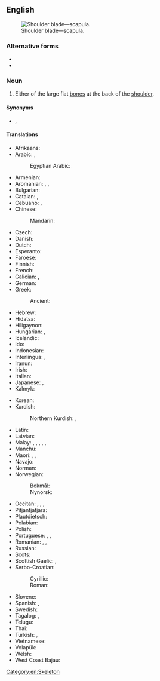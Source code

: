 {{also|shoulderblade|shoulder-blade}}
==English==
{{wikipedia}}
[[Image:Pectoral girdles-en.svg|thumb|Shoulder blade—scapula.]]

===Alternative forms===
* {{l|en|shoulderblade}}
* {{l|en|shoulder-blade}}

===Noun===
{{en-noun}}

# Either of the large flat [[bone]]s at the back of the [[shoulder]].

====Synonyms====
* {{l|en|scapula}}, {{l|en|shoulder bone}}

====Translations====
{{trans-top|bone}}
* Afrikaans: {{t+|af|skouerblad}}
* Arabic: {{t|ar|لَوْح اَلْكَتِف|m}}, {{t|ar|عَظْم كَتِفِيّ|m}}
*: Egyptian Arabic: {{t|arz|لوح|m|tr=looḥ|sc=Arab}}
* Armenian: {{t+|hy|թիակ}}
* Aromanian: {{t|rup|spalã|f}}, {{t|rup|spatã|f}}, {{t|rup|plãtari|f}}
* Bulgarian: {{t|bg|лопатка|f}}
* Catalan: {{t|ca|omòplat|m}}, {{t|ca|escàpula|f}}
* Cebuano: {{t|ceb|payod}}, {{t|ceb|bulogsan}}
* Chinese:
*: Mandarin: {{t+|cmn|肩胛骨|tr=jiānjiǎgǔ|sc=Hani}}
* Czech: {{t+|cs|lopatka|f}}
* Danish: {{t+|da|skulderblad|n}}
* Dutch: {{t+|nl|schouderblad|n}}
* Esperanto: {{t|eo|skapolo}}
* Faroese: {{t|fo|herðablað|n}}
* Finnish: {{t+|fi|lapaluu}}
* French: {{t+|fr|omoplate|f}}
* Galician: {{t+|gl|espádoa|f}}, {{t+|gl|omoplata|f}}
* German: {{t+|de|Schulterblatt|n}}
* Greek: {{t+|el|ωμοπλάτη|f}}
*: Ancient: {{t|grc|ὠμοπλάτη|f}}
* Hebrew: {{t+|he|שֶׁכֶם|m|tr=shéchem}}
* Hidatsa: {{t|hid|áarábahxu}}
* Hiligaynon: {{t|hil|aba|alt=abá}}
* Hungarian: {{t+|hu|lapocka}}, {{t+|hu|lapockacsont}}
* Icelandic: {{t+|is|herðablað|n}}
* Ido: {{t+|io|skapulo}}
* Indonesian: {{t+|id|tulang belikat}}
* Interlingua: {{t|ia|omoplate}}, {{t|ia|scapula}}
* Iranun: {{t|ill|pakau}}
* Irish: {{t|ga|slinneán|m}}
* Italian: {{t+|it|scapola|f}}
* Japanese: {{t+|ja|肩胛骨|tr=けんこうこつ, kenkōkotsu}}, {{t+|ja|肩甲骨|tr=けんこうこつ, kenkōkotsu}}
* Kalmyk: {{t|xal|дал}}
{{trans-mid}}
* Korean: {{t+|ko|어깨뼈(肩胛骨)}}
* Kurdish:
*: Northern Kurdish: {{t|kmr|defe}}, {{t|kmr|hestiyê bêrokê}}
* Latin: {{t|la|scapula|f}}
* Latvian: {{t|lv|lāpstiņa|f}}
* Malay: {{t|ms|tulang belikat}}, {{t|ms|tulang kipas}}, {{t|ms|tulang daun}}, {{t|ms|tulang dayung}}, {{t|ms|tulang tamparan nyamuk}}, {{t|ms|skapula}}
* Manchu: {{t|mnc|ᡥᠠᠯᠪᠠ}}
* Maori: {{t|mi|pākoukou}}, {{t|mi|koko o te pokohiwi}}, {{t|mi|pākau}}
* Navajo: {{t|nv|agąąstsiin}}
* Norman: {{t|nrf|palette dé l'êpaule|f}}
* Norwegian: {{t|no|skapula|m}}
*: Bokmål: {{t|nb|skulderblad|n}}
*: Nynorsk: {{t|nn|skulderblad|n}}
* Occitan: {{t|oc|platèla|f}}, {{t+|oc|omoplata|f}}, {{t|oc|paleta|f}}, {{t|oc|escapula|f}}
* Pitjantjatjara: {{t|pjt|aḻipiṟi}}
* Plautdietsch: {{t|pdt|Schullablaut|n}}
* Polabian: {{t|pox|lüpotă|f}}
* Polish: {{t+|pl|łopatka|f}}
* Portuguese: {{t+|pt|omoplata|f}}, {{t+|pt|espádua|f}}, {{t+|pt|escápula|f}}
* Romanian: {{t+|ro|omoplat|n}}, {{t+|ro|scapulă|f}}, {{t+|ro|spată|f}}
* Russian: {{t+|ru|лопа́тка|f}}
* Scots: {{t|sco|spaul-bane}}
* Scottish Gaelic: {{t|gd|cnàimh-slinnein|m}}, {{t|gd|slinnean|m}}
* Serbo-Croatian:
*: Cyrillic: {{t|sh|ло̀патица|f|sc=Cyrl}}
*: Roman: {{t+|sh|lòpatica|f}}
* Slovene: {{t+|sl|lopatica|f}}
* Spanish: {{t+|es|omóplato|m}}, {{t+|es|escápula|f}}
* Swedish: {{t+|sv|skulderblad|n}}
* Tagalog: {{t|tl|payumpong}}, {{t|tl|paypay}}
* Telugu: {{t+|te|అంసఫలకము}}
* Thai: {{t|th|กระดูกสะบัก}}
* Turkish: {{t+|tr|kürek kemiği}}, {{t+|tr|kebze}}
* Vietnamese: {{t|vi|[[xương]] [[bả vai]]}}
* Volapük: {{t|vo|skapular}}
* Welsh: {{t|cy|palfais|f}}
* West Coast Bajau: {{t|bdr|busei}}
{{trans-bottom}}

[[Category:en:Skeleton]]